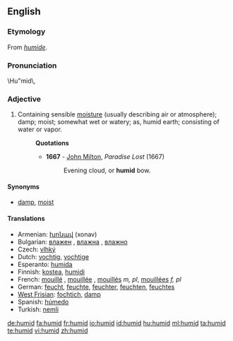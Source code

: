 ==English==

===Etymology===
From {{etyl|fro}} ''[[humide]]''.

===Pronunciation===
\Hu"mid\,

===Adjective===
{{en-adj}}

# Containing sensible [[moisture]] (usually describing air or atmosphere); damp; moist; somewhat wet or watery; as, humid earth; consisting of water or vapor.
#: '''Quotations'''
#:* '''1667''' - [[w:John Milton|John Milton]], ''Paradise Lost'' (1667)
#:*: Evening cloud, or '''humid''' bow.

====Synonyms====
* [[damp]], [[moist]]

====Translations====
{{top}}
* Armenian: [[խոնավ]] (xonav)
* Bulgarian: [[влажен]] {{m}}, [[влажна]] {{f}}, [[влажно]] {{n}}
* Czech: [[vlhký]] {{m}}
* Dutch: [[vochtig]], [[vochtige]]
* Esperanto: [[humida]]
* Finnish: [[kostea]], [[humidi]]
* French: [[mouillé]] {{m}}, [[mouillée]] {{f}}, [[mouillés]] ''m, pl'', [[mouillées]] ''f, pl''
* German: [[feucht]], [[feuchte]], [[feuchter]], [[feuchten]], [[feuchtes]]
* [[West Frisian]]: [[fochtich]], [[damp]]
* Spanish: [[húmedo]]
* Turkish: [[nemli]]
{{bottom}}

[[de:humid]]
[[fa:humid]]
[[fr:humid]]
[[io:humid]]
[[id:humid]]
[[hu:humid]]
[[ml:humid]]
[[ta:humid]]
[[te:humid]]
[[vi:humid]]
[[zh:humid]]